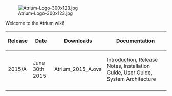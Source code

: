 [[File:Atrium-Logo-300x123.jpg]]

Welcome to the Atrium wiki!
{|
! Release 
! Date 
! Downloads 
! Documentation
|-
| 2015/A || June 30th 2015 || Atrium_2015_A.ova || [[Introduction-(15A)|Introduction]], Release Notes, Installation Guide, User Guide, System Architecture 
|-
|}